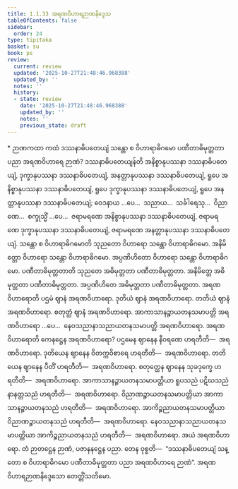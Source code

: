 ```yaml
---
title: 1.1.33 အရဏဝိဟာရဉာဏနိဒ္ဒေသ
tableOfContents: false
sidebar:
  order: 24
type: tipitaka
basket: su
book: ps
review:
  current: review
  updated: '2025-10-27T21:48:46.968388'
  updated_by: ''
  notes: ''
  history:
  - state: review
    date: '2025-10-27T21:48:46.968388'
    updated_by: ''
    notes: ''
    previous_state: draft
---
```



<ReviewStatus review={frontmatter.review} showDetails={true} />

<HypothesisAnnotation frontmatter={frontmatter} />

<DynamicBreadcrumb />

<Paragraph type="center" book="ps">
* ဉာဏကထာ
</Paragraph>


<Division number="82" book="ps" e="ch" v="26" p="93">

<Paragraph number="558" book="ps">
ကထံ ဒဿနာဓိပတေယျံ သန္တော စ ဝိဟာရာဓိဂမော ပဏီတာဓိမုတ္တတာ ပညာ အရဏဝိဟာရေ ဉာဏံ?
</Paragraph>

<Paragraph number="559" book="ps">
<Emphasis>ဒဿနာဓိပတေယျန်</Emphasis>တိ အနိစ္စာနုပဿနာ ဒဿနာဓိပတေယျံ, ဒုက္ခာနုပဿနာ ဒဿနာဓိပတေယျံ, အနတ္တာနုပဿနာ ဒဿနာဓိပတေယျံ, ရူပေ အနိစ္စာနုပဿနာ ဒဿနာဓိပတေယျံ, ရူပေ ဒုက္ခာနုပဿနာ ဒဿနာဓိပတေယျံ, ရူပေ အနတ္တာနုပဿနာ ဒဿနာဓိပတေယျံ; ဝေဒနာယ …ပေ…  သညာယ…  သင်္ခါရေသု…  ဝိညာဏေ…  စက္ခုသ္မိံ …ပေ…  ဇရာမရဏေ အနိစ္စာနုပဿနာ ဒဿနာဓိပတေယျံ, ဇရာမရဏေ ဒုက္ခာနုပဿနာ ဒဿနာဓိပတေယျံ, ဇရာမရဏေ အနတ္တာနုပဿနာ ဒဿနာဓိပတေယျံ.
</Paragraph>

<Paragraph number="560" book="ps">
<Emphasis>သန္တော စ ဝိဟာရာဓိဂမော</Emphasis>တိ သုညတော ဝိဟာရော သန္တော ဝိဟာရာဓိဂမော. အနိမိတ္တော ဝိဟာရော သန္တော ဝိဟာရာဓိဂမော. အပ္ပဏိဟိတော ဝိဟာရော သန္တော ဝိဟာရာဓိဂမော.
</Paragraph>

<Paragraph number="561" book="ps">
<Emphasis>ပဏီတာဓိမုတ္တတာ</Emphasis>တိ သုညတေ အဓိမုတ္တတာ ပဏီတာဓိမုတ္တတာ. အနိမိတ္တေ အဓိမုတ္တတာ ပဏီတာဓိမုတ္တတာ. အပ္ပဏိဟိတေ အဓိမုတ္တတာ ပဏီတာဓိမုတ္တတာ.
</Paragraph>

<Paragraph number="562" book="ps">
<Emphasis>အရဏဝိဟာရော</Emphasis>တိ ပဌမံ ဈာနံ အရဏဝိဟာရော. ဒုတိယံ ဈာနံ အရဏဝိဟာရော. တတိယံ ဈာနံ အရဏဝိဟာရော. စတုတ္ထံ ဈာနံ အရဏဝိဟာရော. အာကာသာနဉ္စာယတနသမာပတ္တိ အရဏဝိဟာရော …ပေ…  နေဝသညာနာသညာယတနသမာပတ္တိ အရဏဝိဟာရော.
</Paragraph>

<Paragraph number="563" book="ps">
<Emphasis>အရဏဝိဟာရော</Emphasis>တိ ကေနဋ္ဌေန အရဏဝိဟာရော? ပဌမေန ဈာနေန နီဝရဏေ ဟရတီတိ—  အရဏဝိဟာရော. ဒုတိယေန ဈာနေန ဝိတက္ကဝိစာရေ ဟရတီတိ—  အရဏဝိဟာရော. တတိယေန ဈာနေန ပီတိံ ဟရတီတိ—  အရဏဝိဟာရော. စတုတ္ထေန ဈာနေန သုခဒုက္ခေ ဟရတီတိ—  အရဏဝိဟာရော. အာကာသာနဉ္စာယတနသမာပတ္တိယာ ရူပသညံ ပဋိဃသညံ နာနတ္တသညံ ဟရတီတိ—  အရဏဝိဟာရော. ဝိညာဏဉ္စာယတနသမာပတ္တိယာ အာကာသာနဉ္စာယတနသညံ ဟရတီတိ—  အရဏဝိဟာရော. အာကိဉ္စညာယတနသမာပတ္တိယာ ဝိညာဏဉ္စာယတနသညံ ဟရတီတိ—  အရဏဝိဟာရော. နေဝသညာနာသညာယတနသမာပတ္တိယာ အာကိဉ္စညာယတနသညံ ဟရတီတိ—  အရဏဝိဟာရော. အယံ အရဏဝိဟာရော. တံ ဉာတဋ္ဌေန ဉာဏံ, ပဇာနနဋ္ဌေန ပညာ. တေန ဝုစ္စတိ—  “ဒဿနာဓိပတေယျံ သန္တော စ ဝိဟာရာဓိဂမော ပဏီတာဓိမုတ္တတာ ပညာ အရဏဝိဟာရေ ဉာဏံ”.

</Paragraph>
</Division>

<Paragraph number="564" type="center" book="ps">
အရဏဝိဟာရဉာဏနိဒ္ဒေသော တေတ္တိံသတိမော.
</Paragraph>